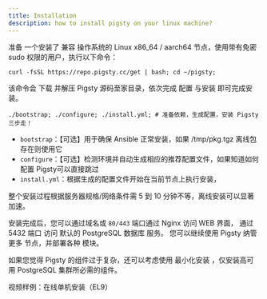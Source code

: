 ```yaml
---
title: Installation
description: how to install pigsty on your linux machine?
---
```


准备 一个安装了 兼容 操作系统的 Linux x86_64 / aarch64 节点，使用带有免密 sudo 权限的用户，执行以下命令：

```
curl -fsSL https://repo.pigsty.cc/get | bash; cd ~/pigsty;
```

该命令会 下载 并解压 Pigsty 源码至家目录，依次完成 配置 与安装 即可完成安装。

```
./bootstrap; ./configure; ./install.yml; # 准备依赖，生成配置，安装 Pigsty 三步走！
```


- `bootstrap`：【可选】用于确保 Ansible 正常安装，如果 /tmp/pkg.tgz 离线包存在则使用它
- `configure`：【可选】检测环境并自动生成相应的推荐配置文件，如果知道如何 配置 Pigsty可以直接跳过
- `install.yml`：根据生成的配置文件开始在当前节点上执行安装，

整个安装过程根据服务器规格/网络条件需 5 到 10 分钟不等，离线安装可以显著加速。

安装完成后，您可以通过域名或 `80/443` 端口通过 Nginx 访问 WEB 界面， 通过 5432 端口 访问 默认的 PostgreSQL 数据库 服务。 您可以继续使用 Pigsty 纳管 更多 节点，并部署各种 模块。

如果您觉得 Pigsty 的组件过于复杂，还可以考虑使用 最小化安装 ，仅安装高可用 PostgreSQL 集群所必需的组件。

视频样例：在线单机安装（EL9）